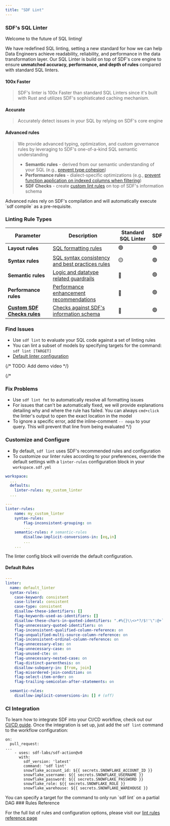 ```yaml
---
title: "SDF Lint"
---
```


### SDF's SQL Linter

Welcome to the future of SQL linting! 

We have redefined SQL linting, setting a new standard for how we can help Data Engineers achieve readability, 
reliability, and performance in the data transformation layer. Our SQL Linter is build on top of SDF's core engine 
to ensure **unmatched accuracy, performance, and depth of rules** compared with standard SQL linters.

#### 100x Faster
> SDF's linter is 100x Faster than standard SQL Linters since it's built with Rust 
and utilizes SDF's sophisticated caching mechanism.

#### Accurate
> Accurately detect issues in your SQL by relying on SDF's core engine

#### Advanced rules
> We provide advanced typing, optimization, and custom governance rules by 
leveraging to SDF's one-of-a-kind SQL semantic understanding
> - **Semantic rules** - derived from our semantic understanding of your SQL (e.g., 
[prevent type cohesion](/reference/lint-rules#disallow-implicit-conversions-in))
> - **Performance rules** - dialect-specific optimizations (e.g., [prevent function application
on indexed columns when filtering](/reference/lint-rules#flag-function-application-in-where-on-indexed-columns))
> - **SDF Checks** - create [custom lint rules](/reference/lint-rules#check-rules) on top of SDF's information schema 

<Note>
Advanced rules rely on SDF's compilation and will automatically execute `sdf compile` as a 
pre-requisite.
</Note>

### Linting Rule Types

| Parameter | Description | Standard SQL Linter | SDF
| -------- | -------- | -------- | -------- |
| **Layout rules** | [SQL formatting rules](/guide/basics/linting#layout-rules) | 🟢 | 🟢 |
| **Syntax rules** | [SQL syntax consistency and best practices rules](/guide/basics/linting#syntax-rules) | 🟡 | 🟢 |
| **Semantic rules** | [Logic and datatype related guardrails](/guide/basics/linting#semantic-rules) | 🔴 | 🟢 |
| **Performance rules** | [Performance enhancement recommendations](/guide/basics/linting#performance-rules) | 🔴 | 🟢 |
| **[Custom SDF Checks rules](/guide/data-quality/checks)** | [Checks against SDF's information schema](/guide/basics/linting#sdf-checks-rules) | 🔴 | 🟢 |


### Find Issues

- Use `sdf lint` to evaluate your SQL code against a set of linting rules
- You can lint a subset of models by specifying targets for the command: `sdf lint [TARGET]`
- [Default linter configuration](/guide/basics/linting#default-configuration)

{/* TODO: Add demo video */}

{/*
### Fix Problems

- Use `sdf lint fmt` to automatically resolve all formatting issues
- For issues that can't be automatically fixed, we will provide explanations detailing 
why and where the rule has failed. You can always `cmd+click` the linter's output to open
the exact location in the model
- To ignore a specific error, add the inline-comment `-- noqa` to your query. 
This will prevent that line from being evaluated
*/}

### Customize and Configure 
- By default, `sdf lint` uses SDF's recommended rules and configuration
- To customize our linter rules according to your preferences, override the default 
settings with a `linter-rules` configuration block in your `workspace.sdf.yml`

```yml workspace.sdf.yml
workspace:
  ...
  defaults:
    linter-rules: my_custom_linter
  ...

---
linter-rules:
    name: my_custom_linter
    syntax-rules:
        flag-inconsistent-grouping: on
        ...
    semantic-rules: # semantic-rules
        disallow-implicit-conversions-in: [eq,in]
        ...
    ...
```

<Note>
The linter config block will override the default configuration.
</Note>

#### Default Rules
``` yml
---
linter: 
  name: default_linter
  syntax-rules:
    case-keyword: consistent 
    case-literal: consistent 
    case-type: consistent   
    disallow-these-identifiers: []  
    flag-keywords-used-as-identifiers: []  
    disallow-these-chars-in-quoted-identifiers: ".#%{}\\<>*?/$!'\":@+`|="  
    flag-unnecessary-quoted-identifiers: on  
    flag-inconsistent-qualified-column-reference: on  
    flag-unqualified-multi-source-column-reference: on  
    flag-inconsistent-ordinal-column-reference: on  
    flag-unnecessary-else: on 
    flag-unnecessary-case: on 
    flag-unused-cte: on  
    flag-unnecessary-nested-case: on 
    flag-distinct-parenthesis: on 
    disallow-subquery-in: [from, join] 
    flag-misordered-join-condition: on 
    flag-select-item-order: on 
    flag-trailing-semicolon-after-statements: on  

  semantic-rules:
    disallow-implicit-conversions-in: [] # (off) 
```

### CI Integration
To learn how to integrate SDF into your CI/CD workflow, check out our 
[CI/CD guide](/integrations/cicd/ci_cd). Once the integration is set up, 
just add the `sdf lint` command to the workflow configuration:
```
on:
  pull_request:
...
    - uses: sdf-labs/sdf-action@v0
      with:
        sdf_version: 'latest'
        command: 'sdf lint' 
        snowflake_account_id: ${{ secrets.SNOWFLAKE_ACCOUNT_ID }}
        snowflake_username: ${{ secrets.SNOWFLAKE_USERNAME }}
        snowflake_password: ${{ secrets.SNOWFLAKE_PASSWORD }}
        snowflake_role: ${{ secrets.SNOWFLAKE_ROLE }}
        snowflake_warehouse: ${{ secrets.SNOWFLAKE_WAREHOUSE }}
```

<Tip>
You can specify a target for the command to only run `sdf lint` on a partial DAG
</Tip>
### Rules Reference

For the full list of rules and configuration options, please visit our 
[lint rules reference page](/reference/lint-rules)
